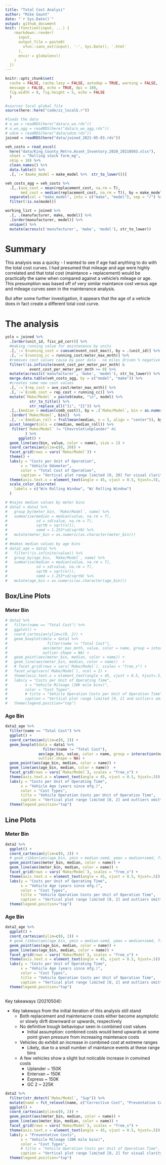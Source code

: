 ```yaml
---
title: "Total Cost Analysi"
author: "Mike Gaunt"
date: "`r Sys.Date()`"
output: github_document
knit: (function(input, ...) {
    rmarkdown::render(
      input,
      output_file = paste0(
        xfun::sans_ext(input), '-', Sys.Date(), '.html'
      ),
      envir = globalenv()
    )
  })
---
```


```r
knitr::opts_chunk$set(
  cache = FALSE, cache.lazy = FALSE, autodep = TRUE, warning = FALSE, 
  message = FALSE, echo = TRUE, dpi = 180,
  fig.width = 8, fig.height = 5, echo = FALSE
  )

```

```r
#sources local global file
source(here::here("code/zz_localG.r")) 

#loads the data
# o_wo = readRDS(here("data/o_wo.rds"))
# o_wo_agg = readRDS(here("data/o_wo_agg.rds"))
# udcm = readRDS(here("data/udcm.rds"))
joined = readRDS(here("data/joined_2021-05-03.rds"))
```

```r
veh_costs = read_excel(
  here("data/King_County_Metro.Asset_Inventory.2020_20210503.xlsx"),
  sheet = "Rolling stock form_mg",
  skip = 10) %>%
  clean_names() %>% 
  data.table() %>%  
  .[,`:=`(make_model = make_model %>%  str_to_lower())]

veh_costs_agg = veh_costs %>%  
  .[,.(ave_cost = mean(replacement_cost, na.rm = T),
       med_cost = median(replacement_cost, na.rm = T)), by = make_model] %>%  
  separate(col = "make_model", into = c("make", "model"), sep = "/") %>%  
  filter(!is.na(model))

working_list = joined %>%
  .[, .(manufacturer, make, model)] %>%  
  .[order(manufacturer, model)] %>% 
  unique() %>%  
  mutate(across(c('manufacturer', 'make', 'model'), str_to_lower)) 

```

# Summary 

This analysis was a quicky - I wanted to see if age had anything to do with the total cost curves. I had presumed that mileage and age were highly correlated and that total cost (maintance + replacement) would be practically the same when compared against a vehicle's mileage or age. This presumption was based off of very similar maintance cost versus age and mileage curves seen in the maintenance analysis. 

But after some further investigation, it appears that the age of a vehicle does in fact create a different total cost curve. 
 
# The analysis


```r
yolo = joined %>%  
  .[order(unit_id, fisc_pd_corr)] %>% 
  #making running value for maintenance by units
  .[,`:=`(running_cost = cumsum(event_cost_max)), by = .(unit_id)] %>% 
  .[,`:=`(running_cc = running_cost/meter_max_mnth)] %>%  
  #removes cost values cause by poor data - no miles driven % negative cost
  filter(!is.infinite(event_cost_per_meter_per_mnth) &
           event_cost_per_meter_per_mnth >= 0) %>% 
  mutate(across(c('manufacturer', 'make', 'model'), str_to_lower)) %>% 
  merge.data.table(veh_costs_agg, by = c("model", "make")) %>% 
  #creates some new cost values
  .[,`:=`(rep_cost = ave_cost/meter_max_mnth)] %>% 
  .[,`:=`(comb_cost = rep_cost + running_cc)] %>% 
  mutate(`Make/Model` = paste0(make, "\n", model) %>%  
           str_to_title() %>%
           str_replace_all("Ii", "II")) %>% 
  .[,.(median = median(comb_cost)), by = .(`Make/Model`, bin = as.numeric(floor_divide(meter_max_mnth, 1000)))] %>%
  .[order(`Make/Model`, bin)]  %>% 
  .[,`:=`(median_roll = frollmean(median, n = 5, align = "center")), by = .(`Make/Model`)] %>%
  pivot_longer(cols = c(median, median_roll)) %>% 
   filter(`Make/Model` != "Chevrolet\nUplander" #&
         ) %>% 
      ggplot() + 
  geom_line(aes(bin, value, color = name), size = 1) + 
  coord_cartesian(ylim=c(0, 20)) +
  facet_grid(rows = vars(`Make/Model`)) +
  theme() + 
  labs(y = "Costs per Unit of Operation", 
       x = "Vehicle Odometer", 
       color = "Total Cost of Operation", 
       caption = "Vertical plot range limited [0, 20] for visual clarity." ) + 
  theme(axis.text.x = element_text(angle = 45, vjust = 0.5, hjust=.5), legend.position = "top") +
  scale_color_discrete(
    labels = c("W/o Rolling Window", "W/ Rolling Window")
  )
```

```r
# #najes median values by meter bins 
# data2 = data1 %>% 
#   group_by(meter_bin, `Make/Model`, name) %>%  
#   summarise(median = median(value, na.rm = T), 
#             sd = sd(value, na.rm = T),
#             sqrtN = sqrt(n()),
#             semd = 1.253*sd/sqrtN) %>%  
#   mutate(meter_bin = as.numeric(as.character(meter_bin))) 
# 
# #makes median values by age bins
# data2_age = data1 %>% 
#   filter(!is.infinite(value)) %>% 
#   group_by(age_bin, `Make/Model`, name) %>%  
#   summarise(median = median(value, na.rm = T), 
#             sd = sd(value, na.rm = T),
#             sqrtN = sqrt(n()),
#             semd = 1.253*sd/sqrtN) %>%  
#   mutate(age_bin = as.numeric(as.character(age_bin))) 
```

## Box/Line Plots {.tabset}

### Meter Bin
```r
# data2 %>% 
#   filter(name == "Total Cost") %>% 
#   ggplot() +
#   coord_cartesian(ylim=c(0, 2)) +
#   geom_boxplot(data = data1 %>%
#                  filter(name != "Total Cost"), 
#                aes(meter_max_mnth, value, color = name, group = interaction(name, meterbinnn, lex.order = F)),
#                outlier.shape = NA) +
#   geom_point(aes(meter_bin, median, color = name)) +
#   geom_line(aes(meter_bin, median, color = name))  +
#   # facet_grid(rows = vars(`Make/Model`), scales = "free_x") +
#   facet_wrap(vars(`Make/Model`), ncol = 2) +
#   theme(axis.text.x = element_text(angle = 45, vjust = 0.5, hjust=.5)) + 
#   labs(y = "Costs per Unit of Operating Time", 
#        x = "Vehicle Mileage (20K mile bins)", 
#        color = "Cost Types", 
#        # title = "Vehicle Operation Costs per Unit of Operation Time",
#        caption = "Vertical plot range limited [0, 2] and outliers omitted for visual clarity." ) + 
#   theme(legend.position="top")
```

### Age Bin
```r
data2_age %>% 
  filter(name == "Total Cost") %>% 
  ggplot() +
  coord_cartesian(ylim=c(0, 2)) +
  geom_boxplot(data = data1 %>%
                 filter(name != "Total Cost"), 
               aes(age_bin, value, color = name, group = interaction(name, age_bin, lex.order = F)),
               outlier.shape = NA) +
  geom_point(aes(age_bin, median, color = name)) +
  geom_line(aes(age_bin, median, color = name))  +
  facet_grid(rows = vars(`Make/Model`), scales = "free_x") +
  theme(axis.text.x = element_text(angle = 45, vjust = 0.5, hjust=.5)) + 
  labs(y = "Costs per Unit of Operating Time", 
       x = "Vehicle Age (years since mfg.)", 
       color = "Cost Types", 
       title = "Vehicle Operation Costs per Unit of Operation Time",
       caption = "Vertical plot range limited [0, 2] and outliers omitted for visual clarity." ) + 
  theme(legend.position="top")
```

## {-}

## Line Plots {.tabset}

### Meter Bin
```r
data2 %>% 
  ggplot() +
  coord_cartesian(ylim=c(0, 2)) +
  # geom_ribbon(aes(age_bin, ymin = median-semd, ymax = median+semd, fill = name), alpha = .3) +
  geom_point(aes(meter_bin, median, color = name)) +
  geom_line(aes(meter_bin, median, color = name)) +
  facet_grid(rows = vars(`Make/Model`), scales = "free_x") +
  theme(axis.text.x = element_text(angle = 45, vjust = 0.5, hjust=.5)) + 
  labs(y = "Costs per Unit of Operating Time", 
       x = "Vehicle Age (years since mfg.)", 
       color = "Cost Types", 
       title = "Vehicle Operation Costs per Unit of Operation Time",
       caption = "Vertical plot range limited [0, 2] and outliers omitted for visual clarity." ) + 
  theme(legend.position="top")
```
### Age Bin
```r
data2_age %>% 
  ggplot() +
  coord_cartesian(ylim=c(0, 2)) +
  # geom_ribbon(aes(age_bin, ymin = median-semd, ymax = median+semd, fill = name), alpha = .3) +
  geom_point(aes(age_bin, median, color = name)) +
  geom_line(aes(age_bin, median, color = name)) +
  facet_grid(rows = vars(`Make/Model`), scales = "free_x") +
  theme(axis.text.x = element_text(angle = 45, vjust = 0.5, hjust=.5)) + 
  labs(y = "Costs per Unit of Operating Time", 
       x = "Vehicle Age (years since mfg.)", 
       color = "Cost Types", 
       title = "Vehicle Operation Costs per Unit of Operation Time",
       caption = "Vertical plot range limited [0, 2] and outliers omitted for visual clarity." ) + 
  theme(legend.position="top") 
```
## {-}


Key takeaways (20210504): 

* Key takeways from the initial iteration of this analysis still stand
  + Both replacement and maintenacne costs either become asymptotic or slowly dirft downward or upwards, respectively 
  + No definitive trough behaviopur seen in combined cost values
    - Initial assumption: combined costs would bend upwards at some point given pressure from increasing maintenace costs
  + Vehicles do exhibit an increase in combined cost at extreme ranges 
    - Likely, due to a small number of maintance events at these range bins 
  + A few vehicles show a slight but noticable increase in comvined costs
    - Uplander ~ 150K
    - Entervan ~ 150K
    - Express ~ 150K
    - GC 2 ~ 225K


```r
data2 %>% 
  filter(str_detect(`Make/Model`, "Sup")) %>% 
  mutate(name = fct_relevel(name, c("Corrective Cost", "Preventative Cost", "Total Cost"))) %>% 
  ggplot() +
  coord_cartesian(ylim=c(0, 2)) +
  geom_point(aes(meter_bin, median, color = name)) +
  geom_line(aes(meter_bin, median, color = name)) +
  facet_grid(rows = vars(`Make/Model`), scales = "free_x") +
  theme(axis.text.x = element_text(angle = 45, vjust = 0.5, hjust=.5)) + 
  labs(y = "Preventative Costs", 
       x = "Vehicle Mileage (20K mile bins)", 
       color = "Cost Types", 
       # title = "Vehicle Operation Costs per Unit of Operation Time",
       caption = "Vertical plot range limited [0, 2] for visual clarity." ) + 
  theme(legend.position="top") 
```
